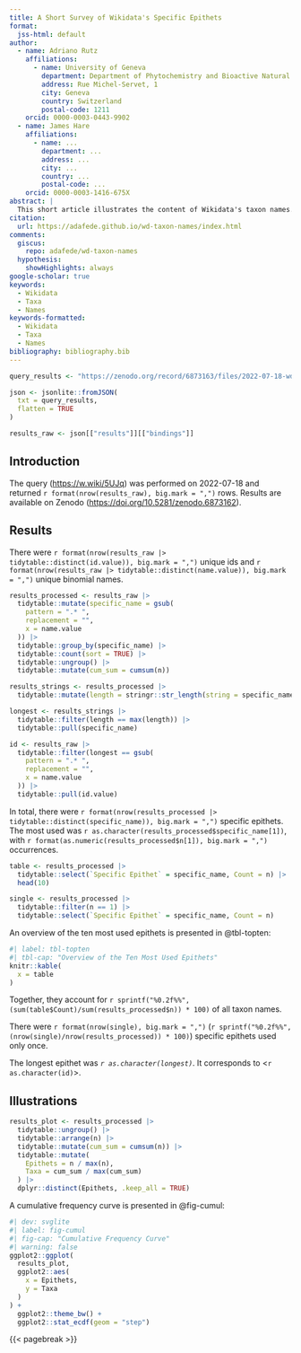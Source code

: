 ```yaml
---
title: A Short Survey of Wikidata's Specific Epithets
format:
  jss-html: default
author:
  - name: Adriano Rutz
    affiliations:
      - name: University of Geneva
        department: Department of Phytochemistry and Bioactive Natural Products
        address: Rue Michel-Servet, 1
        city: Geneva
        country: Switzerland
        postal-code: 1211
    orcid: 0000-0003-0443-9902
  - name: James Hare
    affiliations:
      - name: ...
        department: ...
        address: ...
        city: ...
        country: ...
        postal-code: ...
    orcid: 0000-0003-1416-675X
abstract: |
  This short article illustrates the content of Wikidata's taxon names.
citation:
  url: https://adafede.github.io/wd-taxon-names/index.html
comments:
  giscus:
    repo: adafede/wd-taxon-names
  hypothesis:
    showHighlights: always
google-scholar: true
keywords:
  - Wikidata
  - Taxa
  - Names
keywords-formatted:
  - Wikidata
  - Taxa
  - Names
bibliography: bibliography.bib
---
```


```r
query_results <- "https://zenodo.org/record/6873163/files/2022-07-18-wd-taxa.txt"

json <- jsonlite::fromJSON(
  txt = query_results,
  flatten = TRUE
)

results_raw <- json[["results"]][["bindings"]]
```

## Introduction {#sec-intro}

The query (<https://w.wiki/5UJq>) was performed on 2022-07-18 and returned `r format(nrow(results_raw), big.mark = ",")` rows.
Results are available on Zenodo (<https://doi.org/10.5281/zenodo.6873162>).

## Results {#sec-results}

There were `r format(nrow(results_raw |> tidytable::distinct(id.value)), big.mark = ",")` unique ids and `r format(nrow(results_raw |> tidytable::distinct(name.value)), big.mark = ",")` unique binomial names.

```r
results_processed <- results_raw |>
  tidytable::mutate(specific_name = gsub(
    pattern = ".* ",
    replacement = "",
    x = name.value
  )) |>
  tidytable::group_by(specific_name) |>
  tidytable::count(sort = TRUE) |>
  tidytable::ungroup() |>
  tidytable::mutate(cum_sum = cumsum(n))
```

```r
results_strings <- results_processed |>
  tidytable::mutate(length = stringr::str_length(string = specific_name))

longest <- results_strings |>
  tidytable::filter(length == max(length)) |>
  tidytable::pull(specific_name)

id <- results_raw |>
  tidytable::filter(longest == gsub(
    pattern = ".* ",
    replacement = "",
    x = name.value
  )) |>
  tidytable::pull(id.value)
```

In total, there were `r format(nrow(results_processed |> tidytable::distinct(specific_name)), big.mark = ",")` specific epithets.
The most used was `r as.character(results_processed$specific_name[1])`, with `r format(as.numeric(results_processed$n[1]), big.mark = ",")` occurrences.

```r
table <- results_processed |>
  tidytable::select(`Specific Epithet` = specific_name, Count = n) |>
  head(10)

single <- results_processed |>
  tidytable::filter(n == 1) |>
  tidytable::select(`Specific Epithet` = specific_name, Count = n)
```

An overview of the ten most used epithets is presented in @tbl-topten:

```r
#| label: tbl-topten
#| tbl-cap: "Overview of the Ten Most Used Epithets"
knitr::kable(
  x = table
)
```

Together, they account for `r sprintf("%0.2f%%", (sum(table$Count)/sum(results_processed$n)) * 100)` of all taxon names.

There were `r format(nrow(single), big.mark = ",")` (`r sprintf("%0.2f%%", (nrow(single)/nrow(results_processed)) * 100)`) specific epithets used only once.

The longest epithet was *`r as.character(longest)`*.
It corresponds to <`r as.character(id)`>.

## Illustrations {#sec-illustrations}

```r
results_plot <- results_processed |>
  tidytable::ungroup() |>
  tidytable::arrange(n) |>
  tidytable::mutate(cum_sum = cumsum(n)) |>
  tidytable::mutate(
    Epithets = n / max(n),
    Taxa = cum_sum / max(cum_sum)
  ) |>
  dplyr::distinct(Epithets, .keep_all = TRUE)
```

A cumulative frequency curve is presented in @fig-cumul:

```R
#| dev: svglite
#| label: fig-cumul
#| fig-cap: "Cumulative Frequency Curve"
#| warning: false
ggplot2::ggplot(
  results_plot,
  ggplot2::aes(
    x = Epithets,
    y = Taxa
  )
) +
  ggplot2::theme_bw() +
  ggplot2::stat_ecdf(geom = "step")
```

{{< pagebreak >}}
